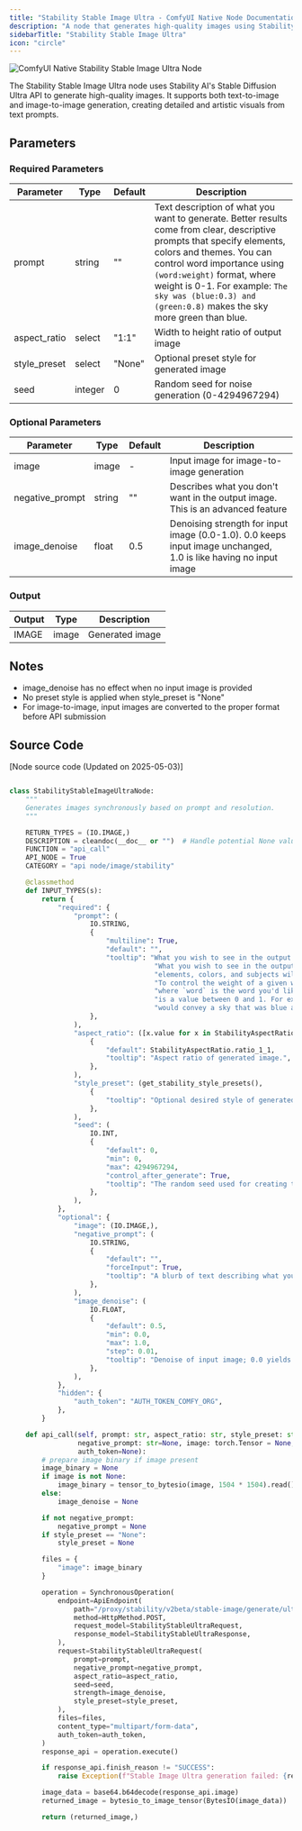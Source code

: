 ```yaml
---
title: "Stability Stable Image Ultra - ComfyUI Native Node Documentation"
description: "A node that generates high-quality images using Stability AI's ultra stable diffusion model"
sidebarTitle: "Stability Stable Image Ultra"
icon: "circle"
---
```


![ComfyUI Native Stability Stable Image Ultra Node](/images/built-in-nodes/api_nodes/stability-ai/stability-ai-stable-image-ultra.jpg)

The Stability Stable Image Ultra node uses Stability AI's Stable Diffusion Ultra API to generate high-quality images. It supports both text-to-image and image-to-image generation, creating detailed and artistic visuals from text prompts.

## Parameters

### Required Parameters

| Parameter    | Type    | Default | Description                                                                                                                                                                                                                                                                                                               |
| ------------ | ------- | ------- | ------------------------------------------------------------------------------------------------------------------------------------------------------------------------------------------------------------------------------------------------------------------------------------------------------------------------- |
| prompt       | string  | ""      | Text description of what you want to generate. Better results come from clear, descriptive prompts that specify elements, colors and themes. You can control word importance using `(word:weight)` format, where weight is 0-1. For example: `The sky was (blue:0.3) and (green:0.8)` makes the sky more green than blue. |
| aspect_ratio | select  | "1:1"   | Width to height ratio of output image                                                                                                                                                                                                                                                                                     |
| style_preset | select  | "None"  | Optional preset style for generated image                                                                                                                                                                                                                                                                                 |
| seed         | integer | 0       | Random seed for noise generation (0-4294967294)                                                                                                                                                                                                                                                                           |

### Optional Parameters

| Parameter       | Type   | Default | Description                                                                                                      |
| --------------- | ------ | ------- | ---------------------------------------------------------------------------------------------------------------- |
| image           | image  | -       | Input image for image-to-image generation                                                                        |
| negative_prompt | string | ""      | Describes what you don't want in the output image. This is an advanced feature                                   |
| image_denoise   | float  | 0.5     | Denoising strength for input image (0.0-1.0). 0.0 keeps input image unchanged, 1.0 is like having no input image |

### Output

| Output | Type  | Description     |
| ------ | ----- | --------------- |
| IMAGE  | image | Generated image |

## Notes

- image_denoise has no effect when no input image is provided
- No preset style is applied when style_preset is "None"  
- For image-to-image, input images are converted to the proper format before API submission

## Source Code

[Node source code (Updated on 2025-05-03)]

```python

class StabilityStableImageUltraNode:
    """
    Generates images synchronously based on prompt and resolution.
    """

    RETURN_TYPES = (IO.IMAGE,)
    DESCRIPTION = cleandoc(__doc__ or "")  # Handle potential None value
    FUNCTION = "api_call"
    API_NODE = True
    CATEGORY = "api node/image/stability"

    @classmethod
    def INPUT_TYPES(s):
        return {
            "required": {
                "prompt": (
                    IO.STRING,
                    {
                        "multiline": True,
                        "default": "",
                        "tooltip": "What you wish to see in the output image. A strong, descriptive prompt that clearly defines" +
                                    "What you wish to see in the output image. A strong, descriptive prompt that clearly defines" +
                                    "elements, colors, and subjects will lead to better results. " +
                                    "To control the weight of a given word use the format `(word:weight)`," +
                                    "where `word` is the word you'd like to control the weight of and `weight`" +
                                    "is a value between 0 and 1. For example: `The sky was a crisp (blue:0.3) and (green:0.8)`" +
                                    "would convey a sky that was blue and green, but more green than blue."
                    },
                ),
                "aspect_ratio": ([x.value for x in StabilityAspectRatio],
                    {
                        "default": StabilityAspectRatio.ratio_1_1,
                        "tooltip": "Aspect ratio of generated image.",
                    },
                ),
                "style_preset": (get_stability_style_presets(),
                    {
                        "tooltip": "Optional desired style of generated image.",
                    },
                ),
                "seed": (
                    IO.INT,
                    {
                        "default": 0,
                        "min": 0,
                        "max": 4294967294,
                        "control_after_generate": True,
                        "tooltip": "The random seed used for creating the noise.",
                    },
                ),
            },
            "optional": {
                "image": (IO.IMAGE,),
                "negative_prompt": (
                    IO.STRING,
                    {
                        "default": "",
                        "forceInput": True,
                        "tooltip": "A blurb of text describing what you do not wish to see in the output image. This is an advanced feature."
                    },
                ),
                "image_denoise": (
                    IO.FLOAT,
                    {
                        "default": 0.5,
                        "min": 0.0,
                        "max": 1.0,
                        "step": 0.01,
                        "tooltip": "Denoise of input image; 0.0 yields image identical to input, 1.0 is as if no image was provided at all.",
                    },
                ),
            },
            "hidden": {
                "auth_token": "AUTH_TOKEN_COMFY_ORG",
            },
        }

    def api_call(self, prompt: str, aspect_ratio: str, style_preset: str, seed: int,
                 negative_prompt: str=None, image: torch.Tensor = None, image_denoise: float=None,
                 auth_token=None):
        # prepare image binary if image present
        image_binary = None
        if image is not None:
            image_binary = tensor_to_bytesio(image, 1504 * 1504).read()
        else:
            image_denoise = None

        if not negative_prompt:
            negative_prompt = None
        if style_preset == "None":
            style_preset = None

        files = {
            "image": image_binary
        }

        operation = SynchronousOperation(
            endpoint=ApiEndpoint(
                path="/proxy/stability/v2beta/stable-image/generate/ultra",
                method=HttpMethod.POST,
                request_model=StabilityStableUltraRequest,
                response_model=StabilityStableUltraResponse,
            ),
            request=StabilityStableUltraRequest(
                prompt=prompt,
                negative_prompt=negative_prompt,
                aspect_ratio=aspect_ratio,
                seed=seed,
                strength=image_denoise,
                style_preset=style_preset,
            ),
            files=files,
            content_type="multipart/form-data",
            auth_token=auth_token,
        )
        response_api = operation.execute()

        if response_api.finish_reason != "SUCCESS":
            raise Exception(f"Stable Image Ultra generation failed: {response_api.finish_reason}.")

        image_data = base64.b64decode(response_api.image)
        returned_image = bytesio_to_image_tensor(BytesIO(image_data))

        return (returned_image,)


```